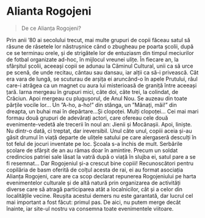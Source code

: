 # Alianta Rogojeni

> De ce Alianța Rogojeni?

Prin anii ’80 ai secolului trecut, mai multe grupuri de copii făceau satul să răsune de râsetele
lor năstrușnice când o zbugheau pe poarta școlii, după ce se terminau orele, și de strigătele lor de
entuziasm din timpul meciurilor de fotbal organizate ad-hoc, în mijlocul vreunei ulițe. În fiecare
an, la sfârșitul școlii, aceeași copii se adunau la Căminul Cultural, unii ca să urce pe scenă, de
unde recitau, cântau sau dansau, iar alții ca să-i privească. Cât era vara de lungă, se scuturau de
arșița ei aruncând-o în apele Prutului, râul care-i atrăgea ca un magnet cu aura lui misterioasă de
graniță între aceeași țară. Iarna mergeau în grupuri mici, câte doi, câte trei, la colindat, de
Crăciun. Apoi mergeau cu plugușorul, de Anul Nou. Se auzeau din toate părțile vocile lor... Un
”A-ho, a-ho!” din stânga, un ”Mânați, măi!” din dreapta, un buhai mai în depărtare...Și clopoței.
Mulți clopoței... Cei mai mari formau două grupuri de adevărați actori, care ofereau cele două
evenimente-vedetă ale trecerii în noul an: Jienii și Mocănașii.
Apoi, liniște. Nu dintr-o dată, ci treptat, dar ireversibil. Unul câte unul, copiii aceia și-au
găsit drumul în viață departe de ulițele satului pe care alergaseră desculți în tot felul de jocuri
inventate pe loc. Școala s-a închis de mult. Serbările școlare de sfârșit de an au rămas doar în
amintire. Precum un soldat credincios patriei sale lăsat la vatră după o viață în slujba ei, satul
pare a se fi resemnat...
Dar Rogojeniul și-a crescut bine copiii! Recunoscători pentru copilăria de basm oferită
de colțul acesta de rai, ei au format asociația Alianța Rogojeni, care are ca scop declarat
repunerea Rogojeniului pe harta evenimentelor culturale și de altă natură prin organizarea de
activități diverse care să atragă participarea atât a localnicilor, cât și a celor din localitățile
vecine. Reușita acestui demers nu este garantată, dar lucrul cel mai important a fost făcut: primul
pas. De aici, nu putem merge decât înainte, iar site-ul nostru va consemna toate evenimentele
viitoare.